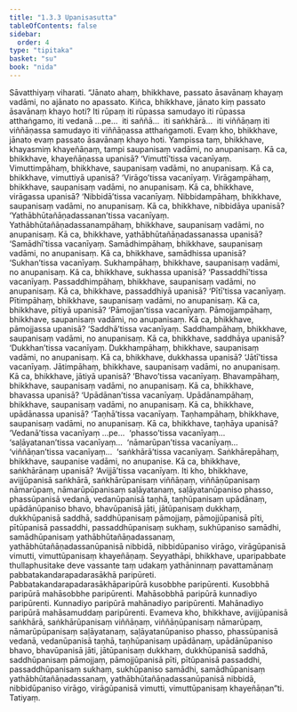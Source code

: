 ```yaml
---
title: "1.3.3 Upanisasutta"
tableOfContents: false
sidebar:
  order: 4
type: "tipitaka"
basket: "su"
book: "nida"
---
```



<DynamicBreadcrumb />

<Division number="23" book="nida">

<Paragraph number="134" book="nida">
Sāvatthiyaṃ viharati. “Jānato ahaṃ, bhikkhave, passato āsavānaṃ khayaṃ vadāmi, no ajānato no apassato. Kiñca, bhikkhave, jānato kiṃ passato āsavānaṃ khayo hoti? Iti rūpaṃ iti rūpassa samudayo iti rūpassa atthaṅgamo, iti vedanā …pe…  iti saññā…  iti saṅkhārā…  iti viññāṇaṃ iti viññāṇassa samudayo iti viññāṇassa atthaṅgamoti. Evaṃ kho, bhikkhave, jānato evaṃ passato āsavānaṃ khayo hoti.
</Paragraph>

<Paragraph number="135" book="nida">
Yampissa taṃ, bhikkhave, khayasmiṃ khayeñāṇaṃ, tampi saupanisaṃ vadāmi, no anupanisaṃ. Kā ca, bhikkhave, khayeñāṇassa upanisā? ‘Vimuttī’tissa vacanīyaṃ. Vimuttimpāhaṃ, bhikkhave, saupanisaṃ vadāmi, no anupanisaṃ. Kā ca, bhikkhave, vimuttiyā upanisā? ‘Virāgo’tissa vacanīyaṃ. Virāgampāhaṃ, bhikkhave, saupanisaṃ vadāmi, no anupanisaṃ. Kā ca, bhikkhave, virāgassa upanisā? ‘Nibbidā’tissa vacanīyaṃ. Nibbidampāhaṃ, bhikkhave, saupanisaṃ vadāmi, no anupanisaṃ. Kā ca, bhikkhave, nibbidāya upanisā? ‘Yathābhūtañāṇadassanan’tissa vacanīyaṃ. Yathābhūtañāṇadassanampāhaṃ, bhikkhave, saupanisaṃ vadāmi, no anupanisaṃ. Kā ca, bhikkhave, yathābhūtañāṇadassanassa upanisā? ‘Samādhī’tissa vacanīyaṃ. Samādhimpāhaṃ, bhikkhave, saupanisaṃ vadāmi, no anupanisaṃ.
</Paragraph>

<Paragraph number="136" book="nida">
Kā ca, bhikkhave, samādhissa upanisā? ‘Sukhan’tissa vacanīyaṃ. Sukhampāhaṃ, bhikkhave, saupanisaṃ vadāmi, no anupanisaṃ. Kā ca, bhikkhave, sukhassa upanisā? ‘Passaddhī’tissa vacanīyaṃ. Passaddhimpāhaṃ, bhikkhave, saupanisaṃ vadāmi, no anupanisaṃ. Kā ca, bhikkhave, passaddhiyā upanisā? ‘Pītī’tissa vacanīyaṃ. Pītimpāhaṃ, bhikkhave, saupanisaṃ vadāmi, no anupanisaṃ. Kā ca, bhikkhave, pītiyā upanisā? ‘Pāmojjan’tissa vacanīyaṃ. Pāmojjampāhaṃ, bhikkhave, saupanisaṃ vadāmi, no anupanisaṃ. Kā ca, bhikkhave, pāmojjassa upanisā? ‘Saddhā’tissa vacanīyaṃ. Saddhampāhaṃ, bhikkhave, saupanisaṃ vadāmi, no anupanisaṃ.
</Paragraph>

<Paragraph number="137" book="nida">
Kā ca, bhikkhave, saddhāya upanisā? ‘Dukkhan’tissa vacanīyaṃ. Dukkhampāhaṃ, bhikkhave, saupanisaṃ vadāmi, no anupanisaṃ. Kā ca, bhikkhave, dukkhassa upanisā? ‘Jātī’tissa vacanīyaṃ. Jātimpāhaṃ, bhikkhave, saupanisaṃ vadāmi, no anupanisaṃ. Kā ca, bhikkhave, jātiyā upanisā? ‘Bhavo’tissa vacanīyaṃ. Bhavampāhaṃ, bhikkhave, saupanisaṃ vadāmi, no anupanisaṃ. Kā ca, bhikkhave, bhavassa upanisā? ‘Upādānan’tissa vacanīyaṃ. Upādānampāhaṃ, bhikkhave, saupanisaṃ vadāmi, no anupanisaṃ. Kā ca, bhikkhave, upādānassa upanisā? ‘Taṇhā’tissa vacanīyaṃ. Taṇhampāhaṃ, bhikkhave, saupanisaṃ vadāmi, no anupanisaṃ.
</Paragraph>

<Paragraph number="138" book="nida">
Kā ca, bhikkhave, taṇhāya upanisā? ‘Vedanā’tissa vacanīyaṃ …pe…  ‘phasso’tissa vacanīyaṃ…  ‘saḷāyatanan’tissa vacanīyaṃ…  ‘nāmarūpan’tissa vacanīyaṃ…  ‘viññāṇan’tissa vacanīyaṃ…  ‘saṅkhārā’tissa vacanīyaṃ. Saṅkhārepāhaṃ, bhikkhave, saupanise vadāmi, no anupanise. Kā ca, bhikkhave, saṅkhārānaṃ upanisā? ‘Avijjā’tissa vacanīyaṃ.
</Paragraph>

<Paragraph number="139" book="nida">
Iti kho, bhikkhave, avijjūpanisā saṅkhārā, saṅkhārūpanisaṃ viññāṇaṃ, viññāṇūpanisaṃ nāmarūpaṃ, nāmarūpūpanisaṃ saḷāyatanaṃ, saḷāyatanūpaniso phasso, phassūpanisā vedanā, vedanūpanisā taṇhā, taṇhūpanisaṃ upādānaṃ, upādānūpaniso bhavo, bhavūpanisā jāti, jātūpanisaṃ dukkhaṃ, dukkhūpanisā saddhā, saddhūpanisaṃ pāmojjaṃ, pāmojjūpanisā pīti, pītūpanisā passaddhi, passaddhūpanisaṃ sukhaṃ, sukhūpaniso samādhi, samādhūpanisaṃ yathābhūtañāṇadassanaṃ, yathābhūtañāṇadassanūpanisā nibbidā, nibbidūpaniso virāgo, virāgūpanisā vimutti, vimuttūpanisaṃ khayeñāṇaṃ.
</Paragraph>

<Paragraph number="140" book="nida">
Seyyathāpi, bhikkhave, uparipabbate thullaphusitake deve vassante taṃ udakaṃ yathāninnaṃ pavattamānaṃ pabbatakandarapadarasākhā paripūreti. Pabbatakandarapadarasākhāparipūrā kusobbhe paripūrenti. Kusobbhā paripūrā mahāsobbhe paripūrenti. Mahāsobbhā paripūrā kunnadiyo paripūrenti. Kunnadiyo paripūrā mahānadiyo paripūrenti. Mahānadiyo paripūrā mahāsamuddaṃ paripūrenti.
</Paragraph>

<Paragraph number="141" book="nida">
Evameva kho, bhikkhave, avijjūpanisā saṅkhārā, saṅkhārūpanisaṃ viññāṇaṃ, viññāṇūpanisaṃ nāmarūpaṃ, nāmarūpūpanisaṃ saḷāyatanaṃ, saḷāyatanūpaniso phasso, phassūpanisā vedanā, vedanūpanisā taṇhā, taṇhūpanisaṃ upādānaṃ, upādānūpaniso bhavo, bhavūpanisā jāti, jātūpanisaṃ dukkhaṃ, dukkhūpanisā saddhā, saddhūpanisaṃ pāmojjaṃ, pāmojjūpanisā pīti, pītūpanisā passaddhi, passaddhūpanisaṃ sukhaṃ, sukhūpaniso samādhi, samādhūpanisaṃ yathābhūtañāṇadassanaṃ, yathābhūtañāṇadassanūpanisā nibbidā, nibbidūpaniso virāgo, virāgūpanisā vimutti, vimuttūpanisaṃ khayeñāṇan”ti.

</Paragraph>
</Division>

<Paragraph number="142" type="center" book="nida">
Tatiyaṃ.
</Paragraph>
